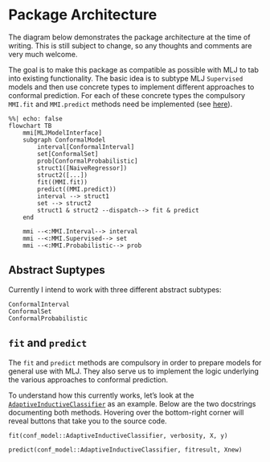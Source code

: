 # Package Architecture

The diagram below demonstrates the package architecture at the time of writing. This is still subject to change, so any thoughts and comments are very much welcome. 

The goal is to make this package as compatible as possible with MLJ to tab into existing functionality. The basic idea is to subtype MLJ `Supervised` models and then use concrete types to implement different approaches to conformal prediction. For each of these concrete types the compulsory `MMI.fit` and `MMI.predict` methods need be implemented (see [here](https://alan-turing-institute.github.io/MLJ.jl/v0.18/adding_models_for_general_use/#Supervised-models)). 

```mermaid
%%| echo: false
flowchart TB
    mmi[MLJModelInterface]
    subgraph ConformalModel
        interval[ConformalInterval]
        set[ConformalSet]
        prob[ConformalProbabilistic]
        struct1([NaiveRegressor])
        struct2([...])
        fit((MMI.fit))
        predict((MMI.predict))
        interval --> struct1
        set --> struct2
        struct1 & struct2 --dispatch--> fit & predict
    end
    
    mmi --<:MMI.Interval--> interval
    mmi --<:MMI.Supervised--> set
    mmi --<:MMI.Probabilistic--> prob
```

## Abstract Suptypes

Currently I intend to work with three different abstract subtypes: 

```@docs
ConformalInterval
ConformalSet
ConformalProbabilistic
```

## `fit` and `predict`

The `fit` and `predict` methods are compulsory in order to prepare models for general use with MLJ. They also serve us to implement the logic underlying the various approaches to conformal prediction. 

To understand how this currently works, let's look at the [`AdaptiveInductiveClassifier`](@ref) as an example. Below are the two docstrings documenting both methods. Hovering over the bottom-right corner will reveal buttons that take you to the source code.

```@docs
fit(conf_model::AdaptiveInductiveClassifier, verbosity, X, y)
```

```@docs
predict(conf_model::AdaptiveInductiveClassifier, fitresult, Xnew)
```